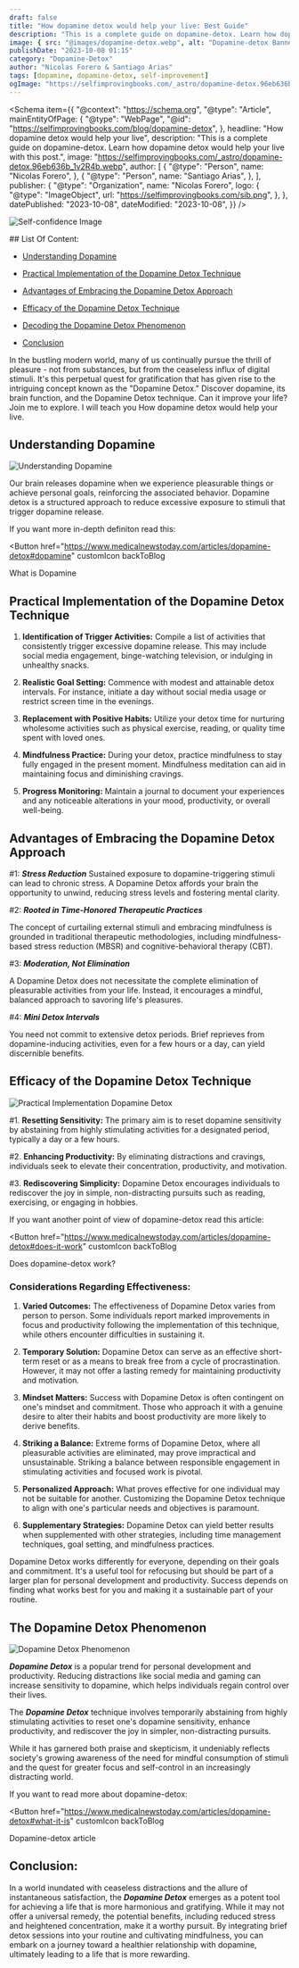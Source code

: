 ```yaml
---
draft: false
title: "How dopamine detox would help your live: Best Guide"
description: "This is a complete guide on dopamine-detox. Learn how dopamine detox would help your live with this post"
image: { src: "@images/dopamine-detox.webp", alt: "Dopamine-detox Banner" }
publishDate: "2023-10-08 01:15"
category: "Dopamine-Detox"
author: "Nicolas Forero & Santiago Arias"
tags: [dopamine, dopamine-detox, self-improvement]
ogImage: "https://selfimprovingbooks.com/_astro/dopamine-detox.96eb636b_1v2R4b.webp"
---
```




<Schema
  item={{
    "@context": "https://schema.org",
    "@type": "Article",
    mainEntityOfPage: {
      "@type": "WebPage",
      "@id": "https://selfimprovingbooks.com/blog/dopamine-detox",
    },
    headline: "How dopamine detox would help your live",
    description:
      "This is a complete guide on dopamine-detox. Learn how dopamine detox would help your live with this post.",
    image:
      "https://selfimprovingbooks.com/_astro/dopamine-detox.96eb636b_1v2R4b.webp",
    author: [
      {
        "@type": "Person",
        name: "Nicolas Forero",
      },
      {
        "@type": "Person",
        name: "Santiago Arias",
      },
    ],
    publisher: {
      "@type": "Organization",
      name: "Nicolas Forero",
      logo: {
        "@type": "ImageObject",
        url: "https://selfimprovingbooks.com/sib.png",
      },
    },
    datePublished: "2023-10-08",
    dateModified: "2023-10-08",
  }}
/>

<Image
  src={Banner}
  alt="Self-confidence Image"
  width={640}
  height={437}
  quality={100}
  loading="lazy"
  class="mb-5"
/>

<div
  class="sm:w-11/12 max-w-2xl sm:mx-auto my-10 bg-[--theme-surface-2] text-[--theme-on-surface-2] py-5 px-4 sm:pl-16 rounded-lg"
>
## List Of Content:

- [<ins>Understanding Dopamine</ins>](#understanding-dopamine)

- [<ins>Practical Implementation of the Dopamine Detox Technique</ins>](#practical-implementation-of-the-dopamine-detox-technique)

- [<ins>Advantages of Embracing the Dopamine Detox Approach</ins>](#advantages-of-embracing-the-dopamine-detox-approach)

- [<ins>Efficacy of the Dopamine Detox Technique</ins>](#efficacy-of-the-dopamine-detox-technique)

- [<ins>Decoding the Dopamine Detox Phenomenon</ins>](#decoding-the-dopamine-detox-phenomenon)

- [<ins>Conclusion</ins>](#conclusion)

</div>

In the bustling modern world, many of us continually pursue the thrill of pleasure - not from substances, but from the ceaseless influx of digital stimuli. It's this perpetual quest for gratification that has given rise to the intriguing concept known as the "Dopamine Detox." Discover dopamine, its brain function, and the Dopamine Detox technique. Can it improve your life? Join me to explore. I will teach you How dopamine detox would help your live.

## Understanding Dopamine

<Image
  src="https://cdn.pixabay.com/photo/2022/03/19/21/01/neurons-7079536_1280.jpg"
  alt="Understanding Dopamine"
  width={8000}
  height={4500}
  quality={100}
  loading="lazy"
  class="mb-5 rounded-[--theme-shape-radius]"
/>

Our brain releases dopamine when we experience pleasurable things or achieve personal goals, reinforcing the associated behavior. Dopamine detox is a structured approach to reduce excessive exposure to stimuli that trigger dopamine release.

If you want more in-depth definiton read this:

<Button
  href="https://www.medicalnewstoday.com/articles/dopamine-detox#dopamine"
  customIcon
  backToBlog
>
  <p class="!m-0">What is Dopamine</p>
  <Fragment slot="icon">
    <Icon name="ic:baseline-chevron-right" />
  </Fragment>
</Button>

## Practical Implementation of the Dopamine Detox Technique

1. **Identification of Trigger Activities:** Compile a list of activities that consistently trigger excessive dopamine release. This may include social media engagement, binge-watching television, or indulging in unhealthy snacks.

2. **Realistic Goal Setting:** Commence with modest and attainable detox intervals. For instance, initiate a day without social media usage or restrict screen time in the evenings.

3. **Replacement with Positive Habits:** Utilize your detox time for nurturing wholesome activities such as physical exercise, reading, or quality time spent with loved ones.

4. **Mindfulness Practice:** During your detox, practice mindfulness to stay fully engaged in the present moment. Mindfulness meditation can aid in maintaining focus and diminishing cravings.

5. **Progress Monitoring:** Maintain a journal to document your experiences and any noticeable alterations in your mood, productivity, or overall well-being.

## Advantages of Embracing the Dopamine Detox Approach

#1: **_Stress Reduction_**
Sustained exposure to dopamine-triggering stimuli can lead to chronic stress. A Dopamine Detox affords your brain the opportunity to unwind, reducing stress levels and fostering mental clarity.

#2: **_Rooted in Time-Honored Therapeutic Practices_**

The concept of curtailing external stimuli and embracing mindfulness is grounded in traditional therapeutic methodologies, including mindfulness-based stress reduction (MBSR) and cognitive-behavioral therapy (CBT).

#3: **_Moderation, Not Elimination_**

A Dopamine Detox does not necessitate the complete elimination of pleasurable activities from your life. Instead, it encourages a mindful, balanced approach to savoring life's pleasures.

#4: **_Mini Detox Intervals_**

You need not commit to extensive detox periods. Brief reprieves from dopamine-inducing activities, even for a few hours or a day, can yield discernible benefits.

## Efficacy of the Dopamine Detox Technique

<Image
  src="https://cdn.pixabay.com/photo/2015/01/12/10/45/man-597178_1280.jpg"
  alt="Practical Implementation Dopamine Detox"
  width={518}
  height={345}
  quality={100}
  loading="lazy"
  class="mb-5 rounded-[--theme-shape-radius]"
/>

#1. **Resetting Sensitivity:** The primary aim is to reset dopamine sensitivity by abstaining from highly stimulating activities for a designated period, typically a day or a few hours.

#2. **Enhancing Productivity:** By eliminating distractions and cravings, individuals seek to elevate their concentration, productivity, and motivation.

#3. **Rediscovering Simplicity:** Dopamine Detox encourages individuals to rediscover the joy in simple, non-distracting pursuits such as reading, exercising, or engaging in hobbies.

If you want another point of view of dopamine-detox read this article:

<Button
  href="https://www.medicalnewstoday.com/articles/dopamine-detox#does-it-work"
  customIcon
  backToBlog
>
  <p class="!m-0">Does dopamine-detox work?</p>
  <Fragment slot="icon">
    <Icon name="ic:baseline-chevron-right" />
  </Fragment>
</Button>

### Considerations Regarding Effectiveness:

1. **Varied Outcomes:** The effectiveness of Dopamine Detox varies from person to person. Some individuals report marked improvements in focus and productivity following the implementation of this technique, while others encounter difficulties in sustaining it.

2. **Temporary Solution:** Dopamine Detox can serve as an effective short-term reset or as a means to break free from a cycle of procrastination. However, it may not offer a lasting remedy for maintaining productivity and motivation.

3. **Mindset Matters:** Success with Dopamine Detox is often contingent on one's mindset and commitment. Those who approach it with a genuine desire to alter their habits and boost productivity are more likely to derive benefits.

4. **Striking a Balance:** Extreme forms of Dopamine Detox, where all pleasurable activities are eliminated, may prove impractical and unsustainable. Striking a balance between responsible engagement in stimulating activities and focused work is pivotal.

5. **Personalized Approach:** What proves effective for one individual may not be suitable for another. Customizing the Dopamine Detox technique to align with one's particular needs and objectives is paramount.

6. **Supplementary Strategies:** Dopamine Detox can yield better results when supplemented with other strategies, including time management techniques, goal setting, and mindfulness practices.

Dopamine Detox works differently for everyone, depending on their goals and commitment. It's a useful tool for refocusing but should be part of a larger plan for personal development and productivity. Success depends on finding what works best for you and making it a sustainable part of your routine.

## The Dopamine Detox Phenomenon

<Image
  src="https://images.pexels.com/photos/17483868/pexels-photo-17483868/free-photo-of-abstracto-tecnologia-investigacion-digital.jpeg?auto=compress&cs=tinysrgb&w=1260&h=750&dpr=1"
  alt="Dopamine Detox Phenomenon"
  width={7200}
  height={4050}
  quality={100}
  loading="lazy"
  class="mb-5 rounded-[--theme-shape-radius]"
/>

**_Dopamine Detox_** is a popular trend for personal development and productivity. Reducing distractions like social media and gaming can increase sensitivity to dopamine, which helps individuals regain control over their lives.

The **_Dopamine Detox_** technique involves temporarily abstaining from highly stimulating activities to reset one's dopamine sensitivity, enhance productivity, and rediscover the joy in simpler, non-distracting pursuits.

While it has garnered both praise and skepticism, it undeniably reflects society's growing awareness of the need for mindful consumption of stimuli and the quest for greater focus and self-control in an increasingly distracting world.

If you want to read more about dopamine-detox:

<Button
  href="https://www.medicalnewstoday.com/articles/dopamine-detox#what-it-is"
  customIcon
  backToBlog
>
  <p class="!m-0">Dopamine-detox article</p>
  <Fragment slot="icon">
    <Icon name="ic:baseline-chevron-right" />
  </Fragment>
</Button>

## Conclusion:

In a world inundated with ceaseless distractions and the allure of instantaneous satisfaction, the **_Dopamine Detox_** emerges as a potent tool for achieving a life that is more harmonious and gratifying. While it may not offer a universal remedy, the potential benefits, including reduced stress and heightened concentration, make it a worthy pursuit. By integrating brief detox sessions into your routine and cultivating mindfulness, you can embark on a journey toward a healthier relationship with dopamine, ultimately leading to a life that is more rewarding.
